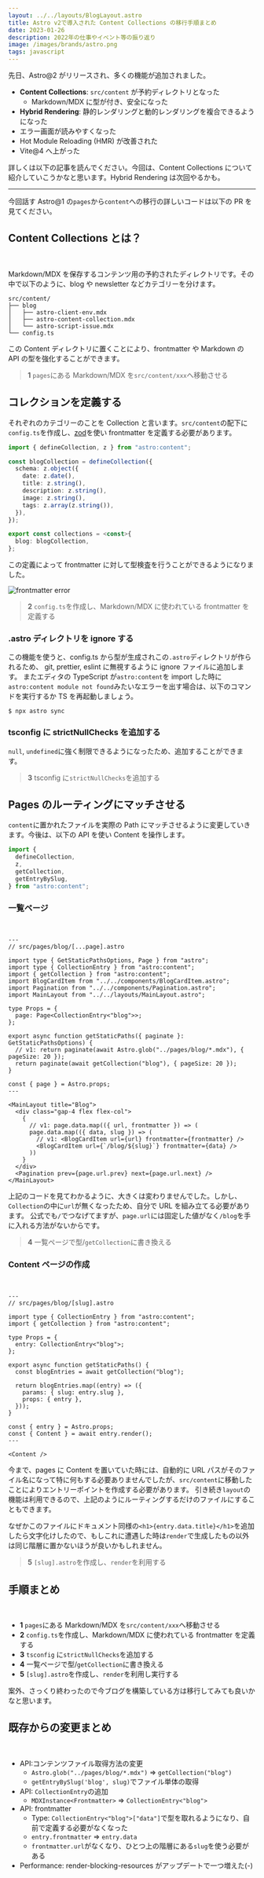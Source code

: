 ```yaml
---
layout: ../../layouts/BlogLayout.astro
title: Astro v2で導入された Content Collections の移行手順まとめ
date: 2023-01-26
description: 2022年の仕事やイベント等の振り返り
image: /images/brands/astro.png
tags: javascript
---
```



先日、Astro@2 がリリースされ、多くの機能が追加されました。

- **Content Collections**: `src/content` が予約ディレクトリとなった
  - Markdown/MDX に型が付き、安全になった
- **Hybrid Rendering**: 静的レンダリングと動的レンダリングを複合できるようになった
- エラー画面が読みやすくなった
- Hot Module Reloading (HMR) が改善された
- Vite@4 へ上がった

詳しくは以下の記事を読んでください。今回は、Content Collections について紹介していこうかなと思います。Hybrid Rendering は次回やるかも。

<OG url="https://astro.build/blog/astro-2/" />

---

今回話す Astro@1 の`pages`から`content`への移行の詳しいコードは以下の PR を見てください。

<OG url="https://github.com/hiroppy/site/pull/549" />

## Content Collections とは？

<br />

<OG url="https://docs.astro.build/en/guides/content-collections" />

Markdown/MDX を保存するコンテンツ用の予約されたディレクトリです。その中で以下のように、blog や newsletter などカテゴリーを分けます。

```
src/content/
├── blog
│   ├── astro-client-env.mdx
│   ├── astro-content-collection.mdx
│   └── astro-script-issue.mdx
└── config.ts
```

この Content ディレクトリに置くことにより、frontmatter や Markdown の API の型を強化することができます。

> **1** `pages`にある Markdown/MDX を`src/content/xxx`へ移動させる

## コレクションを定義する

それぞれのカテゴリーのことを Collection と言います。`src/content`の配下に`config.ts`を作成し、[zod](https://github.com/colinhacks/zod)を使い frontmatter を定義する必要があります。

```ts
import { defineCollection, z } from "astro:content";

const blogCollection = defineCollection({
  schema: z.object({
    date: z.date(),
    title: z.string(),
    description: z.string(),
    image: z.string(),
    tags: z.array(z.string()),
  }),
});

export const collections = <const>{
  blog: blogCollection,
};
```

この定義によって frontmatter に対して型検査を行うことができるようになりました。

![frontmatter error](/images/blog/astro-content-collections/frontmatter-error.png)

> **2** `config.ts`を作成し、Markdown/MDX に使われている frontmatter を定義する

### .astro ディレクトリを ignore する

この機能を使うと、config.ts から型が生成されこの`.astro`ディレクトリが作られるため、 git, prettier, eslint に無視するように ignore ファイルに追加します。
またエディタの TypeScript が`astro:content`を import した時に`astro:content module not found`みたいなエラーを出す場合は、以下のコマンドを実行するか TS を再起動しましょう。

```
$ npx astro sync
```

### tsconfig に strictNullChecks を追加する

`null`, `undefined`に強く制限できるようになったため、追加することができます。

> **3** tsconfig に`strictNullChecks`を追加する

## Pages のルーティングにマッチさせる

`content`に置かれたファイルを実際の Path にマッチさせるように変更していきます。今後は、以下の API を使い Content を操作します。

```ts
import {
  defineCollection,
  z,
  getCollection,
  getEntryBySlug,
} from "astro:content";
```

### 一覧ページ

<br />

```astro
---
// src/pages/blog/[...page].astro

import type { GetStaticPathsOptions, Page } from "astro";
import type { CollectionEntry } from "astro:content";
import { getCollection } from "astro:content";
import BlogCardItem from "../../components/BlogCardItem.astro";
import Pagination from "../../components/Pagination.astro";
import MainLayout from "../../layouts/MainLayout.astro";

type Props = {
  page: Page<CollectionEntry<"blog">>;
};

export async function getStaticPaths({ paginate }: GetStaticPathsOptions) {
  // v1: return paginate(await Astro.glob("../pages/blog/*.mdx"), { pageSize: 20 });
  return paginate(await getCollection("blog"), { pageSize: 20 });
}

const { page } = Astro.props;
---

<MainLayout title="Blog">
  <div class="gap-4 flex flex-col">
    {
      // v1: page.data.map(({ url, frontmatter }) => (
      page.data.map(({ data, slug }) => (
        // v1: <BlogCardItem url={url} frontmatter={frontmatter} />
        <BlogCardItem url={`/blog/${slug}`} frontmatter={data} />
      ))
    }
  </div>
  <Pagination prev={page.url.prev} next={page.url.next} />
</MainLayout>
```

上記のコードを見てわかるように、大きくは変わりませんでした。しかし、`Collection`の中に`url`が無くなったため、自分で URL を組み立てる必要があります。
公式でも`/`でつなげてますが、`page.url`には固定した値がなく`/blog`を手に入れる方法がないからです。

> **4** 一覧ページで型/`getCollection`に書き換える

### Content ページの作成

<br />

```astro
---
// src/pages/blog/[slug].astro

import type { CollectionEntry } from "astro:content";
import { getCollection } from "astro:content";

type Props = {
  entry: CollectionEntry<"blog">;
};

export async function getStaticPaths() {
  const blogEntries = await getCollection("blog");

  return blogEntries.map((entry) => ({
    params: { slug: entry.slug },
    props: { entry },
  }));
}

const { entry } = Astro.props;
const { Content } = await entry.render();
---

<Content />
```

今まで、pages に Content を置いていた時には、自動的に URL パスがそのファイル名になって特に何もする必要ありませんでしたが、`src/content`に移動したことによりエントリーポイントを作成する必要があります。
引き続き`layout`の機能は利用できるので、上記のようにルーティングするだけのファイルにすることもできます。

なぜかこのファイルにドキュメント同様の`<h1>{entry.data.title}</h1>`を追加したら文字化けしたので、もしこれに遭遇した時は`render`で生成したもの以外は同じ階層に置かないほうが良いかもしれません。

> **5** `[slug].astro`を作成し、`render`を利用する

## 手順まとめ

<br />

- **1** `pages`にある Markdown/MDX を`src/content/xxx`へ移動させる
- **2** `config.ts`を作成し、Markdown/MDX に使われている frontmatter を定義する
- **3** `tsconfig` に`strictNullChecks`を追加する
- **4** 一覧ページで型/`getCollection`に書き換える
- **5** `[slug].astro`を作成し、`render`を利用し実行する

案外、さっくり終わったので今ブログを構築している方は移行してみても良いかなと思います。

## 既存からの変更まとめ

<br />

- API:コンテンツファイル取得方法の変更
  - `Astro.glob("../pages/blog/*.mdx")` => `getCollection("blog")`
  - `getEntryBySlug('blog', slug)`でファイル単体の取得
- API: `CollectionEntry`の追加
  - `MDXInstance<Frontmatter>` => `CollectionEntry<"blog">`
- API: frontmatter
  - Type: `CollectionEntry<"blog">["data"]`で型を取れるようになり、自前で定義する必要がなくなった
  - `entry.frontmatter` => `entry.data`
  - `frontmatter.url`がなくなり、ひとつ上の階層にある`slug`を使う必要がある
- Performance: render-blocking-resources がアップデートで一つ増えた(-)
